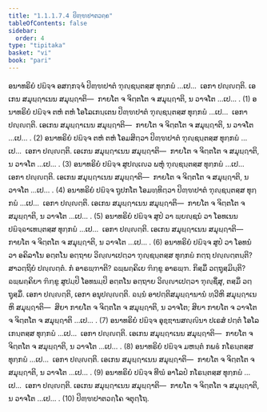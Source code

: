 ```yaml
---
title: "1.1.1.7.4 ປິຓ຺ຑປາຕວຄ຺ຄ"
tableOfContents: false
sidebar:
  order: 4
type: "tipitaka"
basket: "vi"
book: "pari"
---
```



<DynamicBreadcrumb />

<Division number="153" book="pari">

<Paragraph number="272" book="pari">
ອນາທຣິຍໍ ປຏິຈ຺ຈ ອສກ຺ກຈ຺ຈໍ ປິຓ຺ຑປາຕໍ ຠຸຎ຺ຊນ຺ຕສ຺ສ ທຸກ຺ກຏໍ …ເປ…  ເອກາ ປຎ຺ຎຕ຺ຕິ. ເອເກນ ສມຸຏ຺ຐາເນນ ສມຸຏ຺ຐາຕິ—  ກາຍໂຕ ຈ ຈິຕ຺ຕໂຕ ຈ ສມຸຏ຺ຐາຕິ, ນ ວາຈໂຕ …ເປ… . (1)
</Paragraph>

<Paragraph number="273" book="pari">
ອນາທຣິຍໍ ປຏິຈ຺ຈ ຕຫໍ ຕຫໍ ໂອໂລເກນ຺ເຕນ ປິຓ຺ຑປາຕໍ ຠຸຎ຺ຊນ຺ຕສ຺ສ ທຸກ຺ກຏໍ …ເປ…  ເອກາ ປຎ຺ຎຕ຺ຕິ. ເອເກນ ສມຸຏ຺ຐາເນນ ສມຸຏ຺ຐາຕິ—  ກາຍໂຕ ຈ ຈິຕ຺ຕໂຕ ຈ ສມຸຏ຺ຐາຕິ, ນ ວາຈໂຕ …ເປ… . (2)
</Paragraph>

<Paragraph number="274" book="pari">
ອນາທຣິຍໍ ປຏິຈ຺ຈ ຕຫໍ ຕຫໍ ໂອມສິຕ຺ວາ ປິຓ຺ຑປາຕໍ ຠຸຎ຺ຊນ຺ຕສ຺ສ ທຸກ຺ກຏໍ …ເປ…  ເອກາ ປຎ຺ຎຕ຺ຕິ. ເອເກນ ສມຸຏ຺ຐາເນນ ສມຸຏ຺ຐາຕິ—  ກາຍໂຕ ຈ ຈິຕ຺ຕໂຕ ຈ ສມຸຏ຺ຐາຕິ, ນ ວາຈໂຕ …ເປ… . (3)
</Paragraph>

<Paragraph number="275" book="pari">
ອນາທຣິຍໍ ປຏິຈ຺ຈ ສູປຎ຺ເຎວ ພຫຸໍ ຠຸຎ຺ຊນ຺ຕສ຺ສ ທຸກ຺ກຏໍ …ເປ…  ເອກາ ປຎ຺ຎຕ຺ຕິ. ເອເກນ ສມຸຏ຺ຐາເນນ ສມຸຏ຺ຐາຕິ—  ກາຍໂຕ ຈ ຈິຕ຺ຕໂຕ ຈ ສມຸຏ຺ຐາຕິ, ນ ວາຈໂຕ …ເປ… . (4)
</Paragraph>

<Paragraph number="276" book="pari">
ອນາທຣິຍໍ ປຏິຈ຺ຈ ຖູປກໂຕ ໂອມທ຺ທິຕ຺ວາ ປິຓ຺ຑປາຕໍ ຠຸຎ຺ຊນ຺ຕສ຺ສ ທຸກ຺ກຏໍ …ເປ…  ເອກາ ປຎ຺ຎຕ຺ຕິ. ເອເກນ ສມຸຏ຺ຐາເນນ ສມຸຏ຺ຐາຕິ—  ກາຍໂຕ ຈ ຈິຕ຺ຕໂຕ ຈ ສມຸຏ຺ຐາຕິ, ນ ວາຈໂຕ …ເປ… . (5)
</Paragraph>

<Paragraph number="277" book="pari">
ອນາທຣິຍໍ ປຏິຈ຺ຈ ສູປໍ ວາ ພ຺ຍຎ຺ຊນໍ ວາ ໂອທເນນ ປຏິຈ຺ຉາເທນ຺ຕສ຺ສ ທຸກ຺ກຏໍ …ເປ…  ເອກາ ປຎ຺ຎຕ຺ຕິ. ເອເກນ ສມຸຏ຺ຐາເນນ ສມຸຏ຺ຐາຕິ—  ກາຍໂຕ ຈ ຈິຕ຺ຕໂຕ ຈ ສມຸຏ຺ຐາຕິ, ນ ວາຈໂຕ …ເປ… . (6)
</Paragraph>

<Paragraph number="278" book="pari">
ອນາທຣິຍໍ ປຏິຈ຺ຈ ສູປໍ ວາ ໂອທນໍ ວາ ອຄິລາໂນ ອຕ຺ຕໂນ ອຕ຺ຖາຍ ວິຎ຺ຎາເປຕ຺ວາ ຠຸຎ຺ຊນ຺ຕສ຺ສ ທຸກ຺ກຏໍ ກຕ຺ຖ ປຎ຺ຎຕ຺ຕນ຺ຕິ? ສາວຕ຺ຖິຍໍ ປຎ຺ຎຕ຺ຕໍ. ກໍ ອາຣພ຺ຠາຕິ? ຉພ຺ພຄ຺ຄິເຍ ຠິກ຺ຂູ ອາຣພ຺ຠ. ກິສ຺ມິໍ ວຕ຺ຖຸສ຺ມິນ຺ຕິ? ຉພ຺ພຄ຺ຄິຍາ ຠິກ຺ຂູ ສູປມ຺ປິ ໂອທນມ຺ປິ ອຕ຺ຕໂນ ອຕ຺ຖາຍ ວິຎ຺ຎາເປຕ຺ວາ ຠຸຎ຺ຊິໍສຸ, ຕສ຺ມິໍ ວຕ຺ຖຸສ຺ມິໍ. ເອກາ ປຎ຺ຎຕ຺ຕິ, ເອກາ ອນຸປຎ຺ຎຕ຺ຕິ. ຉນ຺ນໍ ອາປຕ຺ຕິສມຸຏ຺ຐານານໍ ທ຺ວີຫິ ສມຸຏ຺ຐາເນຫິ ສມຸຏ຺ຐາຕິ—  ສິຍາ ກາຍໂຕ ຈ ຈິຕ຺ຕໂຕ ຈ ສມຸຏ຺ຐາຕິ, ນ ວາຈໂຕ; ສິຍາ ກາຍໂຕ ຈ ວາຈໂຕ ຈ ຈິຕ຺ຕໂຕ ຈ ສມຸຏ຺ຐາຕິ …ເປ… . (7)
</Paragraph>

<Paragraph number="279" book="pari">
ອນາທຣິຍໍ ປຏິຈ຺ຈ ອຸຊ຺ຌານສຎ຺ຎິນາ ປເຣສໍ ປຕ຺ຕໍ ໂອໂລເກນ຺ຕສ຺ສ ທຸກ຺ກຏໍ …ເປ…  ເອກາ ປຎ຺ຎຕ຺ຕິ. ເອເກນ ສມຸຏ຺ຐາເນນ ສມຸຏ຺ຐາຕິ—  ກາຍໂຕ ຈ ຈິຕ຺ຕໂຕ ຈ ສມຸຏ຺ຐາຕິ, ນ ວາຈໂຕ …ເປ… . (8)
</Paragraph>

<Paragraph number="280" book="pari">
ອນາທຣິຍໍ ປຏິຈ຺ຈ ມຫນ຺ຕໍ ກພຬໍ ກໂຣນ຺ຕສ຺ສ ທຸກ຺ກຏໍ …ເປ…  ເອກາ ປຎ຺ຎຕ຺ຕິ. ເອເກນ ສມຸຏ຺ຐາເນນ ສມຸຏ຺ຐາຕິ—  ກາຍໂຕ ຈ ຈິຕ຺ຕໂຕ ຈ ສມຸຏ຺ຐາຕິ, ນ ວາຈໂຕ …ເປ… . (9)
</Paragraph>

<Paragraph number="281" book="pari">
ອນາທຣິຍໍ ປຏິຈ຺ຈ ທີຆໍ ອາໂລປໍ ກໂຣນ຺ຕສ຺ສ ທຸກ຺ກຏໍ …ເປ…  ເອກາ ປຎ຺ຎຕ຺ຕິ. ເອເກນ ສມຸຏ຺ຐາເນນ ສມຸຏ຺ຐາຕິ—  ກາຍໂຕ ຈ ຈິຕ຺ຕໂຕ ຈ ສມຸຏ຺ຐາຕິ, ນ ວາຈໂຕ …ເປ… . (10)

</Paragraph>
</Division>

<Paragraph number="282" type="center" book="pari">
ປິຓ຺ຑປາຕວຄ຺ໂຄ ຈຕຸຕ຺ໂຖ.
</Paragraph>